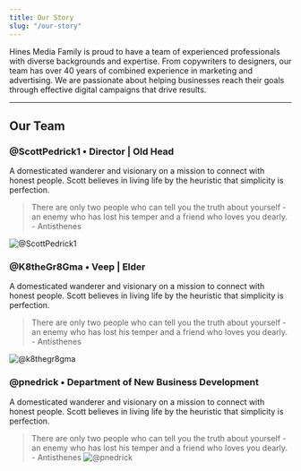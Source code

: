 ```yaml
---
title: Our Story
slug: "/our-story"
---
```

Hines Media Family is proud to have a team of experienced professionals with diverse backgrounds and expertise. From copywriters to designers, our team has over 40 years of combined experience in marketing and advertising. We are passionate about helping businesses reach their goals through effective digital campaigns that drive results.

---

## Our Team

### @ScottPedrick1  •  Director | Old Head
A domesticated wanderer and visionary on a mission to connect with honest people. Scott believes in living life by the heuristic that simplicity is perfection. 

> There are only two people who can tell you the truth about yourself - an enemy who has lost his temper and a friend who loves you dearly. - Antisthenes

![@ScottPedrick1](./@ScottPedrick1.png)

### @K8theGr8Gma  •  Veep | Elder
A domesticated wanderer and visionary on a mission to connect with honest people. Scott believes in living life by the heuristic that simplicity is perfection. 

> There are only two people who can tell you the truth about yourself - an enemy who has lost his temper and a friend who loves you dearly. - Antisthenes

![@k8thegr8gma](./@k8thegr8gma.png)

### @pnedrick  •  Department of New Business Development
A domesticated wanderer and visionary on a mission to connect with honest people. Scott believes in living life by the heuristic that simplicity is perfection. 

> There are only two people who can tell you the truth about yourself - an enemy who has lost his temper and a friend who loves you dearly. - Antisthenes
![@pnedrick](./@pnedrick.png)